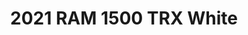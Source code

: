 ---
yrmm: 2100
brand: RAM
year: 2021
model: "1500"
trim: TRX
color: White
title: 2021 RAM 1500 TRX White
description: AFE suspension, Black Rhino wheels, Toyo tires, ADD bumpers, Baja
  Design lights, Retrax bed cover
alt: 2022 Ram TRX AFE Leveling kit, Black Rhino Reno 120x9 Candy Red Wheels,
  35/1250R20 Toyo AT III, ADD Front and rear Bumper, Baja Design LP6 Center
  Lights, Baja Design Squadron Front and Rear lights, Retrax Pro MX Bed Cover.
width: 2500
height: 2500
---